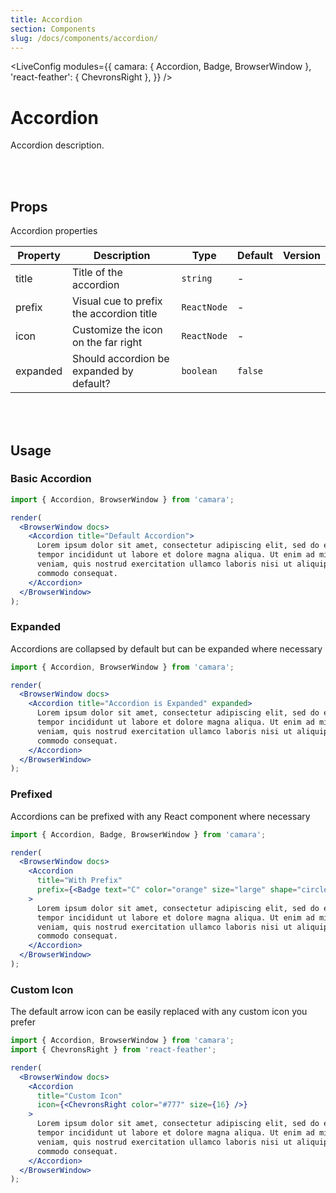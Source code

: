 ```yaml
---
title: Accordion
section: Components
slug: /docs/components/accordion/
---
```



<!-- Define `camara` module as `{ Anchor, BrowserWindow }` -->

<LiveConfig
  modules={{
    camara: { Accordion, Badge, BrowserWindow },
    'react-feather': { ChevronsRight },
  }}
/>

# Accordion

Accordion description.

<br></br>

## Props

Accordion properties

| Property | Description                              | Type        | Default | Version |
| -------- | ---------------------------------------- | ----------- | ------- | ------- |
| title    | Title of the accordion                   | `string`    | -       |         |
| prefix   | Visual cue to prefix the accordion title | `ReactNode` | -       |         |
| icon     | Customize the icon on the far right      | `ReactNode` | -       |         |
| expanded | Should accordion be expanded by default? | `boolean`   | `false` |         |

<br></br>

## Usage

### Basic Accordion

```jsx live noInline
import { Accordion, BrowserWindow } from 'camara';

render(
  <BrowserWindow docs>
    <Accordion title="Default Accordion">
      Lorem ipsum dolor sit amet, consectetur adipiscing elit, sed do eiusmod
      tempor incididunt ut labore et dolore magna aliqua. Ut enim ad minim
      veniam, quis nostrud exercitation ullamco laboris nisi ut aliquip ex ea
      commodo consequat.
    </Accordion>
  </BrowserWindow>
);
```

### Expanded

Accordions are collapsed by default but can be expanded where necessary

```jsx live noInline
import { Accordion, BrowserWindow } from 'camara';

render(
  <BrowserWindow docs>
    <Accordion title="Accordion is Expanded" expanded>
      Lorem ipsum dolor sit amet, consectetur adipiscing elit, sed do eiusmod
      tempor incididunt ut labore et dolore magna aliqua. Ut enim ad minim
      veniam, quis nostrud exercitation ullamco laboris nisi ut aliquip ex ea
      commodo consequat.
    </Accordion>
  </BrowserWindow>
);
```

### Prefixed

Accordions can be prefixed with any React component where necessary

```jsx live noInline
import { Accordion, Badge, BrowserWindow } from 'camara';

render(
  <BrowserWindow docs>
    <Accordion
      title="With Prefix"
      prefix={<Badge text="C" color="orange" size="large" shape="circle" />}
    >
      Lorem ipsum dolor sit amet, consectetur adipiscing elit, sed do eiusmod
      tempor incididunt ut labore et dolore magna aliqua. Ut enim ad minim
      veniam, quis nostrud exercitation ullamco laboris nisi ut aliquip ex ea
      commodo consequat.
    </Accordion>
  </BrowserWindow>
);
```

### Custom Icon

The default arrow icon can be easily replaced with any custom icon you prefer

```jsx live noInline
import { Accordion, BrowserWindow } from 'camara';
import { ChevronsRight } from 'react-feather';

render(
  <BrowserWindow docs>
    <Accordion
      title="Custom Icon"
      icon={<ChevronsRight color="#777" size={16} />}
    >
      Lorem ipsum dolor sit amet, consectetur adipiscing elit, sed do eiusmod
      tempor incididunt ut labore et dolore magna aliqua. Ut enim ad minim
      veniam, quis nostrud exercitation ullamco laboris nisi ut aliquip ex ea
      commodo consequat.
    </Accordion>
  </BrowserWindow>
);
```
